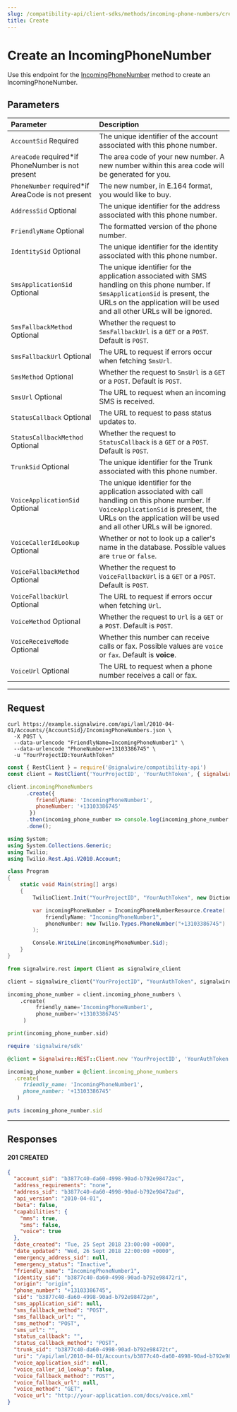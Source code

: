 ```yaml
---
slug: /compatibility-api/client-sdks/methods/incoming-phone-numbers/create
title: Create
---
```


# Create an IncomingPhoneNumber

Use this endpoint for the [IncomingPhoneNumber](./index.mdx) method to create an IncomingPhoneNumber.

## Parameters

| Parameter                                                                                                             | Description                                                                                                                                                                                                          |
| :-------------------------------------------------------------------------------------------------------------------- | :-------------------------------------------------------------------------------------------------------------------------------------------------------------------------------------------------------------- |
| `AccountSid` <span className="required-arg">Required</span>                                                               | The unique identifier of the account associated with this phone number.                                                                                                                                         |
| `AreaCode` <span class="required-arg">required*</span><span class="optional-arg">if PhoneNumber is not present</span> | The area code of your new number. A new number within this area code will be generated for you.                                                                                                                 |
| `PhoneNumber` <span class="required-arg">required*</span><span class="optional-arg">if AreaCode is not present</span> | The new number, in E.164 format, you would like to buy.                                                                                                                                                         |
| `AddressSid` <span className="optional-arg">Optional</span>                                                               | The unique identifier for the address associated with this phone number.                                                                                                                                        |
| `FriendlyName` <span className="optional-arg">Optional</span>                                                             | The formatted version of the phone number.                                                                                                                                                                      |
| `IdentitySid` <span className="optional-arg">Optional</span>                                                              | The unique identifier for the identity associated with this phone number.                                                                                                                                       |
| `SmsApplicationSid` <span className="optional-arg">Optional</span>                                                        | The unique identifier for the application associated with SMS handling on this phone number. If `SmsApplicationSid` is present, the URLs on the application will be used and all other URLs will be ignored.    |
| `SmsFallbackMethod` <span className="optional-arg">Optional</span>                                                        | Whether the request to `SmsFallbackUrl` is a `GET` or a `POST`. Default is `POST`.                                                                                                                              |
| `SmsFallbackUrl` <span className="optional-arg">Optional</span>                                                           | The URL to request if errors occur when fetching `SmsUrl`.                                                                                                                                                      |
| `SmsMethod` <span className="optional-arg">Optional</span>                                                                | Whether the request to `SmsUrl` is a `GET` or a `POST`. Default is `POST`.                                                                                                                                      |
| `SmsUrl` <span className="optional-arg">Optional</span>                                                                   | The URL to request when an incoming SMS is received.                                                                                                                                                            |
| `StatusCallback` <span className="optional-arg">Optional</span>                                                           | The URL to request to pass status updates to.                                                                                                                                                                   |
| `StatusCallbackMethod` <span className="optional-arg">Optional</span>                                                     | Whether the request to `StatusCallback` is a `GET` or a `POST`. Default is `POST`.                                                                                                                              |
| `TrunkSid` <span className="optional-arg">Optional</span>                                                                 | The unique identifier for the Trunk associated with this phone number.                                                                                                                                          |
| `VoiceApplicationSid` <span className="optional-arg">Optional</span>                                                      | The unique identifier for the application associated with call handling on this phone number. If `VoiceApplicationSid` is present, the URLs on the application will be used and all other URLs will be ignored. |
| `VoiceCallerIdLookup` <span className="optional-arg">Optional</span>                                                      | Whether or not to look up a caller's name in the database. Possible values are `true` or `false`.                                                                                                               |
| `VoiceFallbackMethod` <span className="optional-arg">Optional</span>                                                      | Whether the request to `VoiceFallbackUrl` is a `GET` or a `POST`. Default is `POST`.                                                                                                                            |
| `VoiceFallbackUrl` <span className="optional-arg">Optional</span>                                                         | The URL to request if errors occur when fetching `Url`.                                                                                                                                                         |
| `VoiceMethod` <span className="optional-arg">Optional</span>                                                              | Whether the request to `Url` is a `GET` or a `POST`. Default is `POST`.                                                                                                                                         |
| `VoiceReceiveMode` <span className="optional-arg">Optional</span>                                                         | Whether this number can receive calls or fax. Possible values are `voice` or `fax`. Default is **voice**.                                                                                                       |
| `VoiceUrl` <span className="optional-arg">Optional</span>                                                                 | The URL to request when a phone number receives a call or fax.                                                                                                                                                  |

---

## Request

<Tabs groupId="compatibility-sdks">

<TabItem value="shell" label="cURL">

```shell
curl https://example.signalwire.com/api/laml/2010-04-01/Accounts/{AccountSid}/IncomingPhoneNumbers.json \
  -X POST \
  --data-urlencode "FriendlyName=IncomingPhoneNumber1" \
  --data-urlencode "PhoneNumber=+13103386745" \
  -u "YourProjectID:YourAuthToken"
```

</TabItem>

<TabItem value="node" label="Node.js">

```javascript
const { RestClient } = require('@signalwire/compatibility-api')
const client = RestClient('YourProjectID', 'YourAuthToken', { signalwireSpaceUrl: 'example.signalwire.com' })

client.incomingPhoneNumbers
      .create({
         friendlyName: 'IncomingPhoneNumber1',
         phoneNumber: '+13103386745'
       })
      .then(incoming_phone_number => console.log(incoming_phone_number.sid))
      .done();
```

</TabItem>

<TabItem value="csharp" label="C#">

```csharp
using System;
using System.Collections.Generic;
using Twilio;
using Twilio.Rest.Api.V2010.Account;

class Program
{
    static void Main(string[] args)
    {
        TwilioClient.Init("YourProjectID", "YourAuthToken", new Dictionary<string, object> { ["signalwireSpaceUrl"] = "{SPACE}.signalwire.com" });

        var incomingPhoneNumber = IncomingPhoneNumberResource.Create(
            friendlyName: "IncomingPhoneNumber1",
            phoneNumber: new Twilio.Types.PhoneNumber("+13103386745")
        );

        Console.WriteLine(incomingPhoneNumber.Sid);
    }
}
```

</TabItem>

<TabItem value="python" label="Python">

```python
from signalwire.rest import Client as signalwire_client

client = signalwire_client("YourProjectID", "YourAuthToken", signalwire_space_url = 'example.signalwire.com')

incoming_phone_number = client.incoming_phone_numbers \
    .create(
         friendly_name='IncomingPhoneNumber1',
         phone_number='+13103386745'
     )

print(incoming_phone_number.sid)
```

</TabItem>

<TabItem value="ruby" label="Ruby">

```ruby
require 'signalwire/sdk'

@client = Signalwire::REST::Client.new 'YourProjectID', 'YourAuthToken', signalwire_space_url: "example.signalwire.com"

incoming_phone_number = @client.incoming_phone_numbers
  .create(
     friendly_name: 'IncomingPhoneNumber1',
     phone_number: '+13103386745'
   )

puts incoming_phone_number.sid
```

</TabItem>

</Tabs>

---

## Responses

<h4><span class="badge badge--success">201</span> CREATED </h4>

```json
{
  "account_sid": "b3877c40-da60-4998-90ad-b792e98472ac",
  "address_requirements": "none",
  "address_sid": "b3877c40-da60-4998-90ad-b792e98472ad",
  "api_version": "2010-04-01",
  "beta": false,
  "capabilities": {
    "mms": true,
    "sms": false,
    "voice": true
  },
  "date_created": "Tue, 25 Sept 2018 23:00:00 +0000",
  "date_updated": "Wed, 26 Sept 2018 22:00:00 +0000",
  "emergency_address_sid": null,
  "emergency_status": "Inactive",
  "friendly_name": "IncomingPhoneNumber1",
  "identity_sid": "b3877c40-da60-4998-90ad-b792e98472ri",
  "origin": "origin",
  "phone_number": "+13103386745",
  "sid": "b3877c40-da60-4998-90ad-b792e98472pn",
  "sms_application_sid": null,
  "sms_fallback_method": "POST",
  "sms_fallback_url": "",
  "sms_method": "POST",
  "sms_url": "",
  "status_callback": "",
  "status_callback_method": "POST",
  "trunk_sid": "b3877c40-da60-4998-90ad-b792e98472tr",
  "uri": "/api/laml/2010-04-01/Accounts/b3877c40-da60-4998-90ad-b792e98472ac/IncomingPhoneNumbers/b3877c40-da60-4998-90ad-b792e98472pn.json",
  "voice_application_sid": null,
  "voice_caller_id_lookup": false,
  "voice_fallback_method": "POST",
  "voice_fallback_url": null,
  "voice_method": "GET",
  "voice_url": "http://your-application.com/docs/voice.xml"
}
```